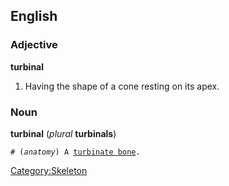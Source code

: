 ==English==
===Adjective===
'''turbinal'''
# Having the shape of a cone resting on its apex.

===Noun===
'''turbinal''' (''plural'' '''turbinals''')
 # (''anatomy'') A [[turbinate bone]].

[[Category:Skeleton]]